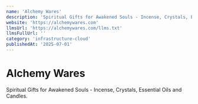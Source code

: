 ```yaml
---
name: 'Alchemy Wares'
description: 'Spiritual Gifts for Awakened Souls - Incense, Crystals, Essential Oils and Candles.'
website: 'https://alchemywares.com'
llmsUrl: 'https://alchemywares.com/llms.txt'
llmsFullUrl: ''
category: 'infrastructure-cloud'
publishedAt: '2025-07-01'
---
```


# Alchemy Wares

Spiritual Gifts for Awakened Souls - Incense, Crystals, Essential Oils and Candles.
